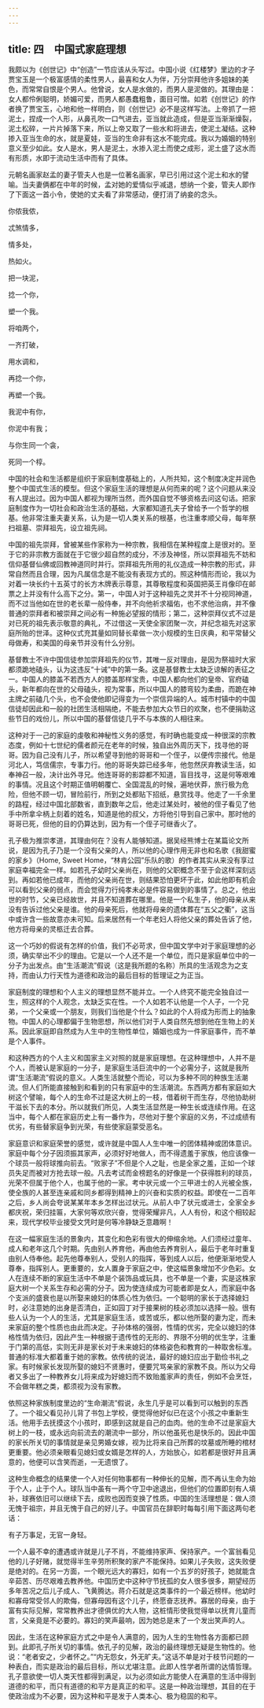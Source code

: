 ```yaml
---
---
---
```

title: 四　中国式家庭理想
---




我颇以为《创世记》中“创造”一节应该从头写过。中国小说《红楼梦》里边的才子贾宝玉是一个极富感情的柔性男人，最喜和女人为伴，万分崇拜他许多姐妹的美色，而常常自恨是个男人。他曾说，女人是水做的，而男人是泥做的。其理由是：女人都伶俐聪明，娇媚可爱，而男人都愚蠢粗鲁，面目可憎。如若《创世记》的作者换了贾宝玉，心地和他一样明白，则《创世记》必不是这样写法。上帝抓了一把泥土，捏成一个人形，从鼻孔吹一口气进去，亚当就此造成，但是亚当渐渐燥裂，泥土松碎，一片片掉落下来，所以上帝又取了一些水和将进去，使泥土凝结。这种掺入亚当生命的水，就是夏娃，亚当的生命非有这水不能完成。我以为婚姻的特别意义至少如此。女人是水，男人是泥土，水掺入泥土而使之成形，泥土盛了这水而有形质，水即于流动生活中而有了具体。

元朝名画家赵孟的妻子管夫人也是一位著名画家，早已引用过这个泥土和水的譬喻。当夫妻俩都在中年的时候，孟对她的爱情似乎减退，想纳一个妾，管夫人即作了下面这一首小令，使她的丈夫看了非常感动，便打消了纳妾的念头。

你侬我侬，

忒煞情多，

情多处，

热如火。

把一块泥，

捻一个你，

塑一个我。

将咱两个，

一齐打破，

用水调和，

再捻一个你，

再塑一个我。

我泥中有你，

你泥中有我；

与你生同一个衾，

死同一个椁。

中国的社会和生活都是组织于家庭制度基础上的，人所共知，这个制度决定并润色整个中国式生活的模型。但这个家庭生活的理想是从何而来的呢？这个问题从来没有人提出过。因为中国人都视为理所当然，而外国自觉不够资格去问这句话。把家庭制度作为一切社会和政治生活的基础，大家都知道孔夫子曾给予一个哲学的根基。他非常注重夫妻关系，认为是一切人类关系的根基，也注重孝顺父母，每年祭扫祖墓、崇拜祖先，设立祖先祠。

中国的祖先崇拜，曾被某些作家称为一种宗教，我相信在某种程度上是很对的。至于它的非宗教方面就在于它很少超自然的成分，不涉及神怪，所以崇拜祖先不妨和信仰基督仙佛或回教神道同时并行。崇拜祖先所用的礼仪造成一种宗教的形式，非常自然而且合理，因为凡属信念是不能没有表现方式的。照这种情形而论，我以为对着一块长约十五英寸的长方木牌表示尊意，其尊敬程度和英国把英王肖像印在邮票之上并没有什么高下之分。第一，中国人对于这种祖先之灵并不十分视同神道，而不过当他如在世的老长辈一般侍奉，并不向他祈求福佑，也不求他治病，并不像普通的崇拜者和被崇拜之间必有一种施必望报的情形；第二，这种崇拜仪式不过是对已死的祖先表示敬意的典礼，不过借这一天使全家团聚一次，并纪念祖先对这家庭所贻的世泽。这种仪式充其量如同替长辈做一次小规模的生日庆典，和平常替父母做寿，和美国的母亲节并没有什么分别。

基督教士不许中国信徒参加崇拜祖先的仪节，其唯一反对理由，是因为祭祖时大家都须跪地磕头，认为这违反“十诫”中的第一条。这是基督教士太缺乏谅解的表征之一。中国人的膝盖不若西方人的膝盖那样宝贵，中国人都向他们的皇帝、官府磕头，新年都向在世的父母磕头，视为常事，所以中国人的膝弯较为柔曲，而跪在神主牌之前磕几个头，也不会使他即记得变为一个崇信异端的人。城市村镇中的中国信徒却因此和一般的社团生活相隔绝，不能去参加大众节日的欢聚，也不便捐助这些节日的戏份儿，所以中国的基督信徒几乎不与本族的人相往来。

这种对于一己的家庭的虔敬和神秘性义务的感觉，有时确也能变成一种很深的宗教态度，例如十七世纪的儒者颜元在老年的时候，独自出外周历天下，找寻他的哥哥。因为自己没有儿子，所以希望寻到他的哥哥和一个侄子，以便传宗接代。他是河北人，笃信儒宗，专事力行。他的哥哥失踪已经多年，他忽然厌弃教读生活，如奉神召一般，决计出外寻兄。他连哥哥的影踪都不知道，盲目找寻，这是何等艰难的事情。况且这个时期正值明朝覆亡、全国混乱的时候，遍地伏莽，旅行极为危险，但他不顾一切，冒险前行，所到之处都贴下招纸，悬赏找寻。他走了一千余里的路程，经过中国北部数省，直到数年之后，他走过某处时，被他的侄子看见了他手中所拿伞柄上刻着的姓名，知道是他的叔父，方将他引导到自己家中。那时他的哥哥已死，但他的目的仍算达到，因为有一个侄子可继香火了。

孔子极为推崇孝道，其理由何在？没有人能够知道。据吴经熊博士在某篇论文所说，是因为孔子乃是一个没有父亲的人，所以他的心理作用无非也和名歌《我甜蜜的家乡》（Home, Sweet Home，“林肯公园”乐队的歌）的作者其实从来没有享过家庭幸福完全一样。如若孔子幼时父亲尚在，则他的父职概念不至于会这样深刻远到。再如若他已成年，而他的父亲尚在世，则结果恐怕更坏于此，如此他即有机会可以看到父亲的弱点，而会觉得力行纯孝未必是件容易做到的事情了。总之，他出世的时节，父亲已经故世，并且不知道葬在哪里。他是一个私生子，他的母亲从来没有告诉过他父亲是谁。他的母亲死后，他就将母亲的遗体葬在“五父之衢”，这当中或许含一些故意亦未可知。后来居然有一个年老妇人将他父亲的葬处告诉了他，他方将母亲的灵柩迁去合葬。

这一个巧妙的假说有怎样的价值，我们不必苛求，但中国文学中对于家庭理想的必须，确实举出不少的理由。它是以一个人还不是一个单位，而只是家庭单位中的一分子为出发点。由“生活潮流”假说（这是我所题的名称）所具的生活观念为之支持，而由认力行天性为道德和政治的最后目标的哲理证之为正当。

家庭制度的理想和个人主义的理想显然不能并立。一个人终究不能完全独自过一生，照这样的个人观念，太缺乏实在性。一个人如若不认他是一个人子，一个兄弟，一个父亲或一个朋友，则我们当他是个什么？如此的个人将成为形而上的抽象物。中国人的心理都偏于生物思想，所以他们对于人类自然先想到他在生物上的关系。因此家庭即自然成为人生中的生物性单位，婚姻也成为一件家庭事件，而不单是个人事件。

和这种西方的个人主义和国家主义对照的就是家庭理想。在这种理想中，人并不是个人，而被认是家庭的一分子，是家庭生活巨流中的一个必需分子，这就是我所谓“生活潮流”假说的意义。人类生活就整个而论，可以为多种不同的种族生活潮流。但人们所能直接触到和看到的只有家庭中的生活潮流。东西两方都有家庭如大树这个譬喻，每个人的生命不过是这大树上的一枝，借着树干而生存，尽他协助树干滋长下去的本分。所以就我们所见，人类生活显然是一种生长或连续作用。在这当中，每个人都在家庭历史上有一番作为，尽他对于整个家庭的义务，不过成绩有优劣，有些替家庭争到光荣，有些使家庭蒙受恶名。

家庭意识和家庭荣誉的感觉，或许就是中国人人生中唯一的团体精神或团体意识。家庭中每个分子因须振其家声，必须好好地做人，而不得遗羞于家族，他应该像一个球员一般将球推向前去。“败家子”不但是个人之耻，也是全家之羞，正如一个球员失足而被对方抢去球一般。凡去考试而金榜题名的好像是一个获得胜利的球员，光荣不但属于他个人，也属于他的一家。考中状元或一个三甲进士的人光被全族，使全族的人甚至连亲戚和同乡都得到精神上的兴奋和实质的权益。即使在一二百年之后，乡人尚会夸说某某年本乡怎样出过状元。从前人中了状元或进士，全家全乡都庆祝，荣归挂匾，大家何等欢欣兴奋，觉得荣耀非凡，人人有份，和这个相较起来，现代学校毕业接受文凭时是何等冷静缺乏意趣啊！

在这一幅家庭生活的景象内，其变化和色彩有很大的伸缩余地。人们须经过童年、成人和老年这几个时期。先由别人养育他，再由他去养育别人，最后于老年时重复由别人侍奉他。起先他尊奉别人，受别人的指挥，等到成人以后，他便渐渐地受人尊奉，指挥别人。更重要的，女人置身于家庭之中，使这幅景象增加不少色彩。女人在连续不断的家庭生活中不单是个装饰品或玩具，也不单是一个妻，实是这株家庭大树一个关系生存和必需的分子。因为使连续成为可能者即是女人，而家庭中各个支派的盛衰也是以所娶来媳妇的体质心性为依归。一个聪明的家长于选择媳妇时，必注意她的出身是否清白，正如园丁对于接果树的枝必须加以选择一般。很有些人认为一个人的生活，尤其是家庭生活，或苦或乐，都以他所娶的妻为定，而未来家庭的整个性质也由此而决定。子孙体格的强弱，性情的优劣，完全以媳妇的体格性情为依归，因此产生一种根据于遗传性的无形的、界限不分明的优生学，注重于门第的高低，实则无非是家长对于未来媳妇的体格姿色和教育的一种取舍标准。普通的标准大都着重于她的家教。依传统的说法，最好的媳妇应出于勤俭书礼之家。有时候家长发现所娶的媳妇不贤惠时，便要咒骂亲家的家教不良。所以为父母者又多出了一种教养女儿将来成为好媳妇而不致贻羞家声的责任，例如不会烹饪，不会做年糕之类，都须视为没有家教。

依照这种家族制度里边的“生命潮流”假说，永生几乎是可以看到可以触到的东西了。一个祖父看见孙儿背了书包上学校，便觉得他好似已在这个小孩之中重新生活。他用手去抚摸这个小孩时，即感到这就是自己的血肉。他的生命不过是家庭大树上的一枝，或永远向前流去的潮流中一部分，所以他虽死也是快乐的。因此中国的家长所关切的事情就是亲见男婚女嫁，视为比将来自己所葬的坟墓或所睡的棺材更重要。他必须亲眼看见媳妇或女婿是怎样的人，方始放心，如若都是很好并且满意的，他便可以含笑而逝，一无遗恨了。

这种生命概念的结果使一个人对任何物事都有一种伸长的见解，而不再认生命为始于个人，止于个人。球队当中虽有一两个守卫中途退出，但他们的位置即刻有人填补，球赛依旧可以继续下去，成败也因而变换了性质。中国的生活理想是：做人须无愧于祖宗，并且无愧于自己的好儿子。中国官员在辞职时每每引用下面这两句老话：

有子万事足，无官一身轻。

一个人最不幸的遭遇或许就是儿子不肖，不能维持家声、保持家产。一个富翁看见他的儿子好赌，就觉得半生辛劳所积聚的家产不能保持。如果儿子失败，这失败便是绝对的。在另一方面，一个眼光远大的寡妇，如有一个五岁的好孩子，她就能含辛茹苦、历尽艰难去教养他。中国历史中这种守节抚孤的女人很多很多，期望经历多年苦况之后儿子成人、飞黄腾达。蒋介石就是这类事件的一个最近榜样。他幼时和寡母常受邻人的欺侮，但寡母因有这个儿子，终愿奋志抚养。寡居的母亲，由于富有实际见解，常常教养出才德俱优的大人物，这桩情形使我觉得单以抚育儿童而言，父亲竟是不必要的。寡妇的笑声最响，因为她总是末了一个发出笑声的人。

因此，生活在这种家庭方式之中是令人满意的，因为人生的生物性各方面都已顾到。此即孔子所关切的事情。依孔子的见解，政治的最终理想无疑是生物性的。他说：“老者安之，少者怀之。”“内无怨女，外无旷夫。”这话不单是对于枝节问题的一种表白，而实是政治的最后目标，所以尤堪注意。此即人性学者所谓的达情哲理。孔子意欲使一切人类天性都得到满足，以为必须如此方能使人在满意的生活中得到道德的和平，而只有道德的和平方是真正的和平。这是一种政治理想，其目的在于使政治成为不必要，因为这种和平是发于人类本心、极为稳固的和平。